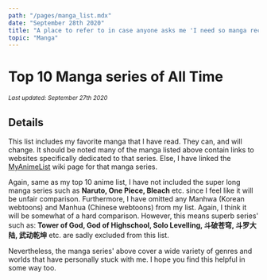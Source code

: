 ---
path: "/pages/manga_list.mdx"
date: "September 28th 2020"
title: "A place to refer to in case anyone asks me 'I need so manga recs' again. Here you go."
topic: "Manga"
---

<Layout>

# Top 10 Manga series of All Time 
<small><i>Last updated: September 27th 2020</i></small>
<br/> 

<MangaTable />  

## Details
 

This list includes my favorite manga that I have read. They can, and will change. It should be noted
many of the manga listed above contain links to websites specifically dedicated to that series. Else, 
I have linked the <a href="https://myanimelist.net/">MyAnimeList</a> wiki page for that manga series. 

Again, same as my <Link to="/anime_list">top 10 anime list</Link>, I have not included the super long 
manga series such as **Naruto, One Piece, Bleach** etc. since I feel like it will be unfair comparison. 
Furthermore, I have omitted any Manhwa (Korean webtoons) and Manhua (Chinese webtoons) from my list. 
Again, I think it will be somewhat of a hard comparison. However, this means superb series' such as: 
**Tower of God, God of Highschool, Solo Levelling, 斗破苍穹, 斗罗大陆, 武动乾坤** etc. are sadly excluded
from this list.  

Nevertheless, the manga series' above cover a wide variety of genres and worlds that have personally 
stuck with me. I hope you find this helpful in some way too.
</Layout>    





